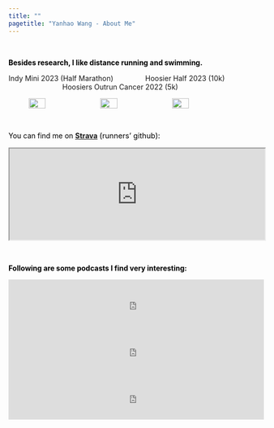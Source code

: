 ```yaml
---
title: ""
pagetitle: "Yanhao Wang - About Me"
---
```


<link rel="stylesheet" href="style.css" type="text/css">
<!--
<br>

<a class="weatherwidget-io" href="https://forecast7.com/en/39d21n86d48/47408/" data-label_1="BLOOMINGTON" data-label_2="WEATHER" data-theme="weather_one" >BLOOMINGTON WEATHER</a>
<script>
!function(d,s,id){var js,fjs=d.getElementsByTagName(s)[0];if(!d.getElementById(id)){js=d.createElement(s);js.id=id;js.src='https://weatherwidget.io/js/widget.min.js';fjs.parentNode.insertBefore(js,fjs);}}(document,'script','weatherwidget-io-js');
</script>
-->
<br> 

<span style="color:Black;font-weight:bold">Besides research, I like distance running and swimming.<span>

Indy Mini 2023 (Half Marathon) &nbsp;&nbsp;&nbsp;&nbsp;&nbsp;&nbsp;&nbsp;&nbsp;&nbsp;&nbsp;&nbsp;&nbsp;&nbsp;&nbsp; Hoosier Half 2023 (10k) &nbsp;&nbsp;&nbsp;&nbsp;&nbsp;&nbsp;&nbsp;&nbsp;&nbsp;&nbsp;&nbsp;&nbsp;&nbsp;&nbsp;&nbsp;&nbsp;&nbsp;&nbsp;&nbsp;&nbsp;&nbsp;&nbsp;&nbsp;&nbsp;&nbsp;&nbsp; Hoosiers Outrun Cancer 2022 (5k)
<figure class="half" style="display:flex">
    <img src='images/IndyMini23.jpeg' style="width:30%; margin-right: 30px" />
    <img src='images/HoosierHalf23.jpg' style="width:30%; margin-right: 30px " />
    <img src='images/HoosiersOutrunCancer22.jpeg' style="width:30%; float:left; margin-right: 30px" />
</figure>


<br> 

<span style="color:Black">You can find me on [<span style="font-weight:bold">Strava<span>](https://www.strava.com/athletes/109098929) <span style="font-size:11pt" >(runners' github)<span>:<span>

<iframe height='180' width="100%" frameborder='1' allowtransparency='true' scrolling='no' src='https://www.strava.com/athletes/109098929/activity-summary/0d26a25c5fc5e997eba23600657c1ee9fa5cdad8'></iframe>

<br> 

<span style="color:Black;font-weight:bold">Following are some podcasts I find very interesting:<span>

<iframe src="https://open.spotify.com/embed/episode/0EvCmKaFMG86mPJq8BBxSw?utm_source=generator" width="100%" height="92" frameBorder="0" loading="lazy"></iframe>
<iframe src="https://open.spotify.com/embed/episode/7fj9PMd6NXpyrJkpDjrGHj?utm_source=generator" width="100%" height="92" frameBorder="0" loading="lazy"></iframe>
<iframe src="https://open.spotify.com/embed/episode/6fze6TQ3VFgI36yL6yrtBU?utm_source=generator" width="100%" height="92" frameBorder="0" loading="lazy"></iframe>



<!--

<span style="color:Black">I co-organize a PhD student reading group at BEPP:<span>

<iframe width="100%" height="304" src="https://docs.google.com/spreadsheets/d/e/2PACX-1vQi9Bt1kyyDoGUQ5hKj7g3Fn56QZQdXZ8ryQCITx8hqYPC1Clg2coPMRLpPENzrHvlSKsm8-VtYmnnk/pubhtml?widget=true&amp;headers=false"></iframe>



<span style="color:Black">I'm also a self-taught amateur astronomer. I use the following chart to assess the real-time weather conditions (Bloomington, IN):<span>

<a href=https://www.cleardarksky.com/c/BlmngtnINkey.html>
<img src="https://www.cleardarksky.com/c/BlmngtnINcsk.gif?c=1778453"></a>

<br>

-->

<!--I also have a 微信公众号 to share some thoughts on life and research. \
You can find it by searching "**读博掉发问题不大**" in WeChat or scanning the following QR code: \

<img src="images/wechat_mp_code.png" style="width:66%; margin-left: 20px; margin-right: 20px" align="left">

<!-- ![](images/wechat_mp_code.png) -->